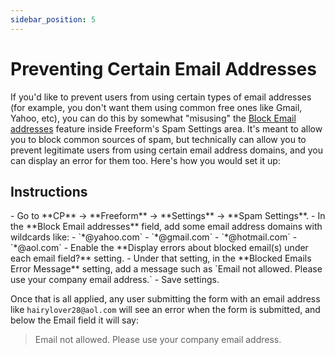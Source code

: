 ```yaml
---
sidebar_position: 5
---
```



# Preventing Certain Email Addresses

If you'd like to prevent users from using certain types of email addresses (for example, you don't want them using common free ones like Gmail, Yahoo, etc), you can do this by somewhat "misusing" the [Block Email addresses](../../configuration/settings.mdx#spam-protection) feature inside Freeform's Spam Settings area. It's meant to allow you to block common sources of spam, but technically can allow you to prevent legitimate users from using certain email address domains, and you can display an error for them too. Here's how you would set it up:

## Instructions

<VerticalStepWrapper>
<StepMarkdown>
- Go to **CP** → **Freeform** → **Settings** → **Spam Settings**.
- In the **Block Email addresses** field, add some email address domains with wildcards like:
  - `*@yahoo.com`
  - `*@gmail.com`
  - `*@hotmail.com`
  - `*@aol.com`

</StepMarkdown>
<StepMarkdown>
- Enable the **Display errors about blocked email(s) under each email field?** setting.
- Under that setting, in the **Blocked Emails Error Message** setting, add a message such as `Email not allowed. Please use your company email address.`
- Save settings.

</StepMarkdown>

</VerticalStepWrapper>

Once that is all applied, any user submitting the form with an email address like `hairylover28@aol.com` will see an error when the form is submitted, and below the Email field it will say:

> Email not allowed. Please use your company email address.

